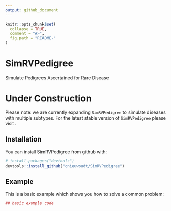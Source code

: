 ```yaml
---
output: github_document
---
```


<!-- README.md is generated from README.Rmd. Please edit that file -->

```r
knitr::opts_chunk$set(
  collapse = TRUE,
  comment = "#>",
  fig.path = "README-"
)
```

# SimRVPedigree
Simulate Pedigrees Ascertained for Rare Disease

# Under Construction

Please note: we are currently expanding `SimRVPedigree` to simulate diseases with multiple subtypes.  For the latest stable version of `SimRVPedigree` please visit \url{https://cran.r-project.org/web/packages/SimRVPedigree/index.html}.

## Installation

You can install SimRVPedigree from github with:

```r
# install.packages("devtools")
devtools::install_github("cnieuwoudt/SimRVPedigree")
```

## Example

This is a basic example which shows you how to solve a common problem:

```r
## basic example code
```
